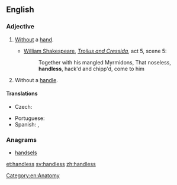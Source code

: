 ==English==

===Adjective===
{{en-adj|-}}

# [[without|Without]] a [[hand]].
#* {{circa|1602}} [[w:William Shakespeare|William Shakespeare]], [[w:Troilus and Cressida|''Troilus and Cressida'']], act 5, scene 5:
#*: Together with his mangled Myrmidons, That noseless, '''handless''', hack'd and chipp'd, come to him
# Without a [[handle]].

====Translations====
{{trans-top|without a hand}}
* Czech: {{t-|cs|bezruký}}
{{trans-mid}}
* Portuguese: {{t|pt|maneta}}
* Spanish: {{t+|es|manco|m}}, {{t-|es|manca|f}}
{{trans-bottom}}
{{trans-top|without a handle}}
{{trans-mid}}
{{trans-bottom}}

===Anagrams===
* [[handsels#English|handsels]]

[[Category:en:Anatomy]]

[[et:handless]]
[[sv:handless]]
[[zh:handless]]